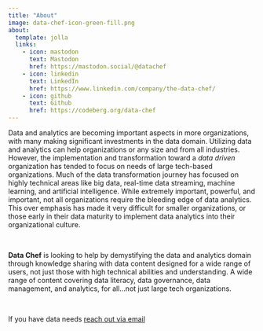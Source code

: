 ```yaml
---
title: "About"
image: data-chef-icon-green-fill.png
about:
  template: jolla
  links:
    - icon: mastodon
      text: Mastodon
      href: https://mastodon.social/@datachef
    - icon: linkedin
      text: LinkedIn
      href: https://www.linkedin.com/company/the-data-chef/
    - icon: github
      text: Github
      href: https://codeberg.org/data-chef
---
```


Data and analytics are becoming important aspects in more organizations, with many making significant investments in the data domain. Utilizing data and analytics can help organizations or any size and from all industries. However, the implementation and transformation toward a *data driven* organization has tended to focus on needs of large tech-based organizations. Much of the data transformation journey has focused on highly technical areas like big data, real-time data streaming, machine learning, and artificial intelligence. While extremely important, powerful, and important, not all organizations require the bleeding edge of data analytics. This over emphasis has made it very difficult for smaller organizations, or those early in their data maturity to implement data analytics into their organizational culture.

<br>

**Data Chef** is looking to help by demystifying the data and analytics domain through knowledge sharing with data content designed for a wide range of users, not just those with high technical abilities and understanding. A wide range of content covering data literacy, data governance, data management, and analytics, for all...not just large tech organizations.

<br>

If you have data needs <a href = "mailto: ryan.garnett@data-chef.ca">reach out via email</a>
